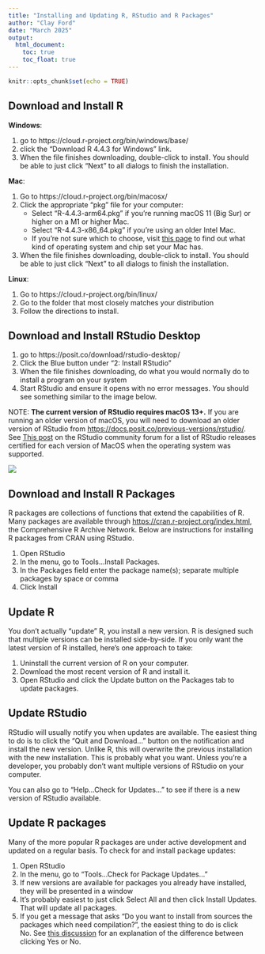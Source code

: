 ```yaml
---
title: "Installing and Updating R, RStudio and R Packages"
author: "Clay Ford"
date: "March 2025"
output: 
  html_document:
    toc: true
    toc_float: true
---
```


```r
knitr::opts_chunk$set(echo = TRUE)
```

## Download and Install R
 
**Windows**:

1. go to https://cloud.r-project.org/bin/windows/base/
2. click the "Download R 4.4.3 for Windows" link.
3. When the file finishes downloading, double-click to install. You should be able to just click "Next" to all dialogs to finish the installation.
 
**Mac**:

1. Go to https://cloud.r-project.org/bin/macosx/
2. Click the appropriate "pkg" file for your computer: 
    * Select "R-4.4.3-arm64.pkg" if you’re running macOS 11 (Big Sur) or higher on a M1 or higher Mac.
    * Select "R-4.4.3-x86_64.pkg" if you’re using an older Intel Mac.
    * If you're not sure which to choose, visit [this page](https://support.apple.com/en-us/HT201581) to find out what kind of operating system and chip set your Mac has.
3. When the file finishes downloading, double-click to install. You should be able to just click "Next" to all dialogs to finish the installation.
 
**Linux**:

1. Go to https://cloud.r-project.org/bin/linux/
2. Go to the folder that most closely matches your distribution
3. Follow the directions to install.
 
## Download and Install RStudio Desktop
 
1. go to https://posit.co/download/rstudio-desktop/
2. Click the Blue button under "2: Install RStudio"
3. When the file finishes downloading, do what you would normally do to install a program on your system
4. Start RStudio and ensure it opens with no error messages. You should see something similar to the image below.
 
NOTE: **The current version of RStudio requires macOS 13+.** If you are running an older version of macOS, you will need to download an older version of RStudio from [https://docs.posit.co/previous-versions/rstudio/](https://docs.posit.co/previous-versions/rstudio/). See [This post](https://community.rstudio.com/t/rstudio-desktop-releases-on-unsupported-versions-of-macos/176074?_gl=1*os3sl6*_ga*NTMzMzgwMzYxLjE2OTk5MDk3MDk.*_ga_2C0WZ1JHG0*MTcwNjAyMjAyNC4xOS4xLjE3MDYwMjIwNjMuMC4wLjA.) on the RStudio community forum for  a list of RStudio releases certified for each version of MacOS when the operating system was supported.

![](img/rstudio.jpg)

## Download and Install R Packages

R packages are collections of functions that extend the capabilities of R. Many packages are available through [https://cran.r-project.org/index.html](CRAN), the Comprehensive R Archive Network. Below are instructions for installing R packages from CRAN using RStudio. 

1.	Open RStudio
2.	In the menu, go to Tools...Install Packages.
3.	In the Packages field enter the package name(s); separate multiple packages by space or comma
4.	Click Install


## Update R

You don't actually "update" R, you install a new version. R is designed such that multiple versions can be installed side-by-side. If you only want the latest version of R installed, here's one approach to take:

1. Uninstall the current version of R on your computer.
2. Download the most recent version of R and install it.
3. Open RStudio and click the Update button on the Packages tab to update packages.

## Update RStudio

RStudio will usually notify you when updates are available. The easiest thing to do is to click the "Quit and Download..." button on the notification and install the new version. Unlike R, this will overwrite the previous installation with the new installation. This is probably what you want. Unless you're a developer, you probably don't want multiple versions of RStudio on your computer. 

You can also go to "Help...Check for Updates..." to see if there is a new version of RStudio available. 

## Update R packages

Many of the more popular R packages are under active development and updated on a regular basis. To check for and install package updates:

1.	Open RStudio
2.	In the menu, go to "Tools...Check for Package Updates..."
3.	If new versions are available for packages you already have installed, they will be presented in a window 
4.	It's probably easiest to just click Select All and then click Install Updates. That will update all packages.
5.	If you get a message that asks "Do you want to install from sources the packages which need compilation?", the easiest thing to do is click No. See [this discussion](https://community.rstudio.com/t/meaning-of-common-message-when-install-a-package-there-are-binary-versions-available-but-the-source-versions-are-later/2431) for an explanation of the difference between clicking Yes or No.

